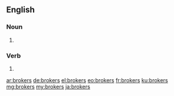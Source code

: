 ==English==

===Noun===
{{head|en|plural}}

# {{plural of|broker|lang=en}}

===Verb===
{{head|en}}

# {{en-third-person singular of|broker}}

[[ar:brokers]]
[[de:brokers]]
[[el:brokers]]
[[eo:brokers]]
[[fr:brokers]]
[[ku:brokers]]
[[mg:brokers]]
[[my:brokers]]
[[ja:brokers]]